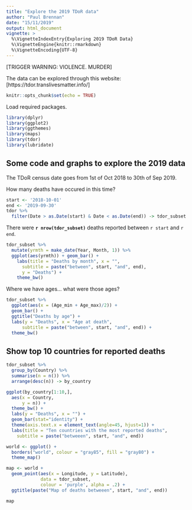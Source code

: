 ```yaml
---
title: "Explore the 2019 TDoR data"
author: "Paul Brennan"
date: "15/11/2019"
output: html_document
vignette: >
  %\VignetteIndexEntry{Exploring 2019 TDoR Data}
  %\VignetteEngine{knitr::rmarkdown}
  %\VignetteEncoding{UTF-8}
---
```


[TRIGGER WARNING: VIOLENCE. MURDER]

The data can be explored through this website: [https://tdor.translivesmatter.info/]

```r
knitr::opts_chunk$set(echo = TRUE)
```

Load required packages.
```r
library(dplyr)
library(ggplot2)
library(ggthemes)
library(maps)
library(tdor)
library(lubridate)
```

## Some code and graphs to explore the 2019 data
The TDoR census date goes from 1st of Oct 2018 to 30th of Sep 2019. 

How many deaths have occured in this time?
```r
start <- '2018-10-01'
end <- '2019-09-30'
tdor %>% 
  filter(Date > as.Date(start) & Date < as.Date(end)) -> tdor_subset
```

There were **`r nrow(tdor_subset)`** deaths reported between `r start` and `r end`. 

```r

tdor_subset %>% 
  mutate(yrmth = make_date(Year, Month, 1)) %>% 
  ggplot(aes(yrmth)) + geom_bar() +
    labs(title = "Deaths by month", x = "",
      subtitle = paste("between", start, "and", end),
      y = "Deaths") +
    theme_bw()
```

Where we have ages... what were those ages?
```r

tdor_subset %>%
  ggplot(aes(x = (Age_min + Age_max)/2)) + 
  geom_bar() +
  ggtitle("Deaths by age") +
  labs(y = "Deaths", x = "Age at death",
      subtitle = paste("between", start, "and", end)) +
  theme_bw()

```

## Show top 10 countries for reported deaths
```r
tdor_subset %>%
  group_by(Country) %>%
  summarise(n = n()) %>%
  arrange(desc(n)) -> by_country

ggplot(by_country[1:10,],
  aes(x = Country,
      y = n)) +
  theme_bw() +
  labs(y = "Deaths", x = "") +
  geom_bar(stat="identity") +
  theme(axis.text.x = element_text(angle=45, hjust=1)) +
  labs(title = "Ten countries with the most reported deaths",
    subtitle = paste("betweeen", start, "and", end))
```

```r
world <- ggplot() +
  borders("world", colour = "gray85", fill = "gray80") +
  theme_map() 

map <- world +
  geom_point(aes(x = Longitude, y = Latitude),
             data = tdor_subset, 
             colour = 'purple', alpha = .2) +
  ggtitle(paste("Map of deaths betweeen", start, "and", end))

map
```
